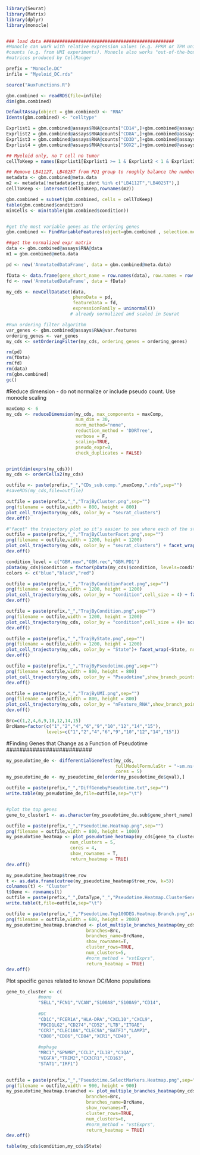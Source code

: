 
```{r}
library(Seurat)
library(Matrix)
library(dplyr)
library(monocle) 


### load data #################################################
#Monocle can work with relative expression values (e.g. FPKM or TPM units) or absolute transcript 
#counts (e.g. from UMI experiments). Monocle also works "out-of-the-box" with the transcript count 
#matrices produced by CellRanger

prefix = "Monocle.DC"
infile = "Myeloid_DC.rds"

source("AuxFunctions.R")
```

```{r}
gbm.combined <- readRDS(file=infile)
dim(gbm.combined)

DefaultAssay(object = gbm.combined) <- "RNA"
Idents(gbm.combined) <- "celltype"

Exprlist1 = gbm.combined@assays$RNA@counts["CD14",]+gbm.combined@assays$RNA@counts["HLA-DRA",]
Exprlist2 = gbm.combined@assays$RNA@counts["CD8A",]+gbm.combined@assays$RNA@counts["CD8B",]
Exprlist3 = gbm.combined@assays$RNA@counts["CD3D",]+gbm.combined@assays$RNA@counts["CD3E",]+gbm.combined@assays$RNA@counts["CD3G",]
Exprlist4 = gbm.combined@assays$RNA@counts["SOX2",]+gbm.combined@assays$RNA@counts["SOX4",]+gbm.combined@assays$RNA@counts["OLIG2",]+gbm.combined@assays$RNA@counts["GFAP",]

## Myeloid only, no T cell no tumor
cellToKeep = names(Exprlist1[Exprlist1 >= 1 & Exprlist2 < 1 & Exprlist3 < 1 & Exprlist4 < 1])

## Remove LB4112T, LB4025T from PD1 group to roughly balance the number of cells
metadata <- gbm.combined@meta.data
m2 <- metadata[!metadata$orig.ident %in% c("LB4112T","LB4025T"),]
cellToKeep <- intersect(cellToKeep,rownames(m2))

gbm.combined = subset(gbm.combined, cells = cellToKeep) 
table(gbm.combined$condition)
minCells <- min(table(gbm.combined$condition))


#get the most variable genes as the ordering genes
gbm.combined <- FindVariableFeatures(object=gbm.combined , selection.method = "vst", nfeatures = 1000) 
```

```{r}
##get the normalized expr matrix
data <- gbm.combined@assays$RNA@data
m1 = gbm.combined@meta.data

pd <- new('AnnotatedDataFrame', data = gbm.combined@meta.data)

fData <- data.frame(gene_short_name = row.names(data), row.names = row.names(data))
fd <- new('AnnotatedDataFrame', data = fData)

my_cds <- newCellDataSet(data,
                         phenoData = pd,
                         featureData = fd,
                         expressionFamily = uninormal())
                        # already normalized and scaled in Seurat

#Run ordering filter algorithm
var_genes <- gbm.combined@assays$RNA@var.features
ordering_genes <- var_genes
my_cds <- setOrderingFilter(my_cds, ordering_genes = ordering_genes)

rm(pd)
rm(fData)
rm(fd)
rm(data)
rm(gbm.combined)
gc()
```

#Reduce dimension - do not normalize or include pseudo count. Use monocle scaling
```{r}
maxComp <- 6
my_cds <- reduceDimension(my_cds, max_components = maxComp,
                          num_dim = 30,
                          norm_method="none", 
                          reduction_method = 'DDRTree',
                          verbose = F,
                          scaling=TRUE,
                          pseudo_expr=0,
                          check_duplicates = FALSE)


print(dim(exprs(my_cds)))
my_cds <- orderCells2(my_cds)

outfile <- paste(prefix,"_","CDs_sub.comp.",maxComp,".rds",sep="")
#saveRDS(my_cds,file=outfile)
```

```{r}
outfile = paste(prefix,"_","TrajByCluster.png",sep="")
png(filename = outfile,width = 800, height = 800)
plot_cell_trajectory(my_cds, color_by = "seurat_clusters")
dev.off()

#"facet" the trajectory plot so it's easier to see where each of the states are located
outfile = paste(prefix,"_","TrajByClusterFacet.png",sep="")
png(filename = outfile,width = 1200, height = 1200)
plot_cell_trajectory(my_cds, color_by = "seurat_clusters") + facet_wrap(~seurat_clusters, nrow = 3)
dev.off()

condition_level = c("GBM.new","GBM.rec","GBM.PD1")
pData(my_cds)$condition = factor(pData(my_cds)$condition, levels=condition_level)
colors <- c("blue","black","red")

outfile = paste(prefix,"_","TrajByConditionFacet.png",sep="")
png(filename = outfile,width = 1200, height = 1200)
plot_cell_trajectory(my_cds, color_by = "condition",cell_size = 4) + facet_wrap(~condition, nrow = 3) + scale_color_manual(values = colors)
dev.off()

outfile = paste(prefix,"_","TrajByCondition.png",sep="")
png(filename = outfile,width = 1200, height = 1200)
plot_cell_trajectory(my_cds, color_by = "condition",cell_size = 4)+ scale_color_manual(values = colors)
dev.off()

outfile = paste(prefix,"_","TrajByState.png",sep="")
png(filename = outfile,width = 1200, height = 1200)
plot_cell_trajectory(my_cds, color_by = "State")+ facet_wrap(~State, nrow = 4)
dev.off()

outfile = paste(prefix,"_","TrajByPseudotime.png",sep="")
png(filename = outfile,width = 800, height = 800)
plot_cell_trajectory(my_cds, color_by = "Pseudotime",show_branch_points=TRUE)
dev.off()

outfile = paste(prefix,"_","TrajByUMI.png",sep="")
png(filename = outfile,width = 800, height = 800)
plot_cell_trajectory(my_cds, color_by = "nFeature_RNA",show_branch_points=TRUE)
dev.off()

Brc=c(1,2,4,6,9,10,12,14,15)
BrcName=factor(c("1","2","4","6","9","10","12","14","15"),
               levels=c("1","2","4","6","9","10","12","14","15"))
```


#Finding Genes that Change as a Function of Pseudotime ##########################
```{r}
my_pseudotime_de <- differentialGeneTest(my_cds,
                                         fullModelFormulaStr = "~sm.ns(Pseudotime)",
                                         cores = 5)
my_pseudotime_de <- my_pseudotime_de[order(my_pseudotime_de$qval),]

outfile = paste(prefix,"_","DiffGenebyPseudotime.txt",sep="")
write.table(my_pseudotime_de,file=outfile,sep="\t")


#plot the top genes
gene_to_cluster1 <- as.character(my_pseudotime_de.sub$gene_short_name) 

outfile = paste(prefix,"_","Pseudotime.Heatmap.png",sep="")
png(filename = outfile,width = 800, height = 1000)
my_pseudotime_heatmap <- plot_pseudotime_heatmap(my_cds[gene_to_cluster1,],
                        num_clusters = 5,
                        cores = 4,
                        show_rownames = T,
                        return_heatmap = TRUE)
dev.off()

my_pseudotime_heatmap$tree_row
t <- as.data.frame(cutree(my_pseudotime_heatmap$tree_row, k=5))
colnames(t) <- "Cluster"
t$Gene <- rownames(t)
outfile = paste(prefix,"_",DataType,"_","Pseudotime.Heatmap.ClusterGene.txt",sep="")
write.table(t,file=outfile,sep="\t")

outfile = paste(prefix,"_","Pseudotime.Top100DEG.Heatmap.Branch.png",sep="")
png(filename = outfile,width = 600, height = 2000)
my_pseudotime_heatmap.branched <- plot_multiple_branches_heatmap(my_cds[gene_to_cluster1,],
                              branches=Brc,
                              branches_name=BrcName,
                              show_rownames=T,
                              cluster_rows=TRUE,
                              num_clusters=5,
                              #norm_method = "vstExprs",
                              return_heatmap = TRUE)
dev.off()

```

Plot specific genes related to known DC/Mono populations
```{r}
gene_to_cluster <- c(
            #mono
            "SELL","FCN1","VCAN","S100A8","S100A9","CD14",
            
            #DC
            "CD1C","FCER1A","HLA-DRA","CXCL10","CXCL9",
            "PDCD1LG2","CD274","CD52","LTB","ITGAE",
            "CCR7","CLEC10A","CLEC9A","BATF3","LAMP3",
            "CD80","CD86","CD84","XCR1","CD40",
            
            #mphage
            "MRC1","GPNMB","CCL3","IL1B","C1QA",
            "VEGFA","TREM2","CX3CR1","CD163",
            "STAT1","IRF1")
            

outfile = paste(prefix,"_","Pseudotime.SelectMarkers.Heatmap.png",sep="")
png(filename = outfile,width = 900, height = 900)
my_pseudotime_heatmap.branched <- plot_multiple_branches_heatmap(my_cds[gene_to_cluster,],
                              branches=Brc,
                              branches_name=BrcName,
                              show_rownames=T,
                              cluster_rows=TRUE,
                              num_clusters=6,
                              #norm_method = "vstExprs",
                              return_heatmap = TRUE)
dev.off()

table(my_cds$condition,my_cds$State)

```




